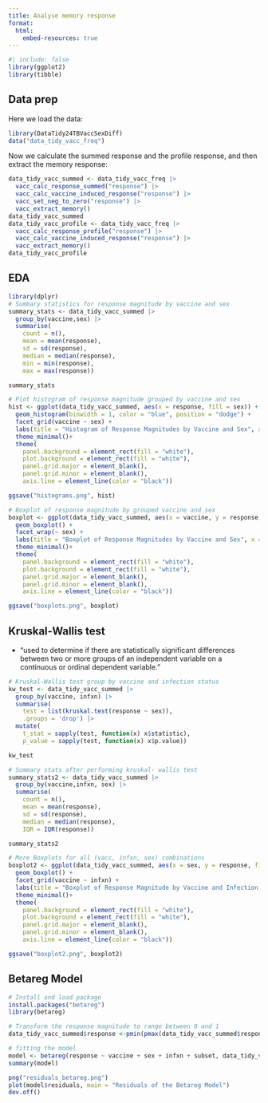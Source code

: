 ```yaml
---
title: Analyse memory response
format:
  html:
    embed-resources: true
---
```


```r
#| include: false
library(ggplot2)
library(tibble)
```

## Data prep

Here we load the data:

```r
library(DataTidy24TBVaccSexDiff)
data("data_tidy_vacc_freq")
```

Now we calculate the summed response and the profile response, and then extract the memory response:

```r
data_tidy_vacc_summed <- data_tidy_vacc_freq |>
  vacc_calc_response_summed("response") |>
  vacc_calc_vaccine_induced_response("response") |>
  vacc_set_neg_to_zero("response") |>
  vacc_extract_memory()
data_tidy_vacc_summed
data_tidy_vacc_profile <- data_tidy_vacc_freq |>
  vacc_calc_response_profile("response") |>
  vacc_calc_vaccine_induced_response("response") |>
  vacc_extract_memory()
data_tidy_vacc_profile
```

## EDA 
```r
library(dplyr)
# Summary statistics for response magnitude by vaccine and sex 
summary_stats <- data_tidy_vacc_summed |>
  group_by(vaccine,sex) |>
  summarise(
    count = n(),
    mean = mean(response),
    sd = sd(response),
    median = median(response),
    min = min(response),
    max = max(response))

summary_stats
```

```r
# Plot histogram of response magnitude grouped by vaccine and sex
hist <- ggplot(data_tidy_vacc_summed, aes(x = response, fill = sex)) +
  geom_histogram(binwidth = 1, color = "blue", position = "dodge") +
  facet_grid(vaccine ~ sex) +
  labs(title = "Histogram of Response Magnitudes by Vaccine and Sex", x = "Response Magnitude", y = "Frequency") +
  theme_minimal()+
  theme(
    panel.background = element_rect(fill = "white"),
    plot.background = element_rect(fill = "white"),
    panel.grid.major = element_blank(),
    panel.grid.minor = element_blank(),
    axis.line = element_line(color = "black"))

ggsave("histograms.png", hist)
```

```r
# Boxplot of response magnitude by grouped vaccine and sex
boxplot <- ggplot(data_tidy_vacc_summed, aes(x = vaccine, y = response, fill = sex)) +
  geom_boxplot() +
  facet_wrap(~ sex) +
  labs(title = "Boxplot of Response Magnitudes by Vaccine and Sex", x = "Vaccine", y = "Response Magnitude") +
  theme_minimal()+
  theme(
    panel.background = element_rect(fill = "white"),
    plot.background = element_rect(fill = "white"),
    panel.grid.major = element_blank(),
    panel.grid.minor = element_blank(),
    axis.line = element_line(color = "black"))

ggsave("boxplots.png", boxplot)
```

## Kruskal-Wallis test 
 - "used to determine if there are statistically significant differences between two or more groups of an independent variable on a continuous or ordinal dependent variable."

```r
# Kruskal-Wallis test group by vaccine and infection status
kw_test <- data_tidy_vacc_summed |>
  group_by(vaccine, infxn) |>
  summarise(
    test = list(kruskal.test(response ~ sex)),
    .groups = 'drop') |>
  mutate(
    t_stat = sapply(test, function(x) x$statistic),
    p_value = sapply(test, function(x) x$p.value))

kw_test
```

```r
# Summary stats after performing kruskal- wallis test
summary_stats2 <- data_tidy_vacc_summed |>
  group_by(vaccine,infxn, sex) |>
  summarise(
    count = n(),
    mean = mean(response),
    sd = sd(response),
    median = median(response),
    IQR = IQR(response))

summary_stats2
```

```r
# More Boxplots for all (vacc, infxn, sex) combinations 
boxplot2 <- ggplot(data_tidy_vacc_summed, aes(x = sex, y = response, fill = sex)) +
  geom_boxplot() +
  facet_grid(vaccine ~ infxn) +
  labs(title = "Boxplot of Response Magnitude by Vaccine and Infection Status", x = "Sex", y = "Response Magnitude") +
  theme_minimal()+
  theme(
    panel.background = element_rect(fill = "white"),
    plot.background = element_rect(fill = "white"),
    panel.grid.major = element_blank(),
    panel.grid.minor = element_blank(),
    axis.line = element_line(color = "black"))

ggsave("boxplot2.png", boxplot2)
```

## Betareg Model
```r
# Install and load package
install.packages("betareg")
library(betareg)
```

```r
# Transform the response magnitude to range between 0 and 1
data_tidy_vacc_summed$response <-pmin(pmax(data_tidy_vacc_summed$response, 0), 1)

# fitting the model
model <- betareg(response ~ vaccine + sex + infxn + subset, data_tidy_vacc_summed)
summary(model)

png("residuals_betareg.png")
plot(model$residuals, main = "Residuals of the Betareg Model")
dev.off()
```

